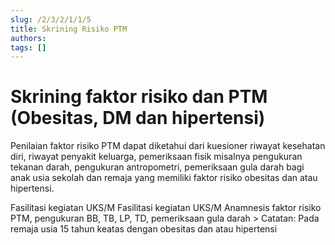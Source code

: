```yaml
---
slug: /2/3/2/1/1/5
title: Skrining Risiko PTM
authors: 
tags: []
---
```



# Skrining faktor risiko dan PTM (Obesitas, DM dan hipertensi)
Penilaian faktor risiko PTM dapat diketahui dari kuesioner riwayat kesehatan diri, riwayat penyakit keluarga, pemeriksaan fisik misalnya pengukuran tekanan darah, pengukuran antropometri, pemeriksaan gula darah bagi anak usia sekolah dan remaja yang memiliki faktor risiko obesitas dan atau hipertensi.

<Tabs>
<TabItem value='puskesmas' label='Puskesmas'>
Fasilitasi kegiatan UKS/M
</TabItem>
<TabItem value='pustu' label='Pustu'>
Fasilitasi kegiatan UKS/M
</TabItem>
<TabItem value='sekolah' label='Sekolah'>
Anamnesis faktor risiko PTM, pengukuran BB, TB, LP, TD, pemeriksaan gula darah
> Catatan: Pada remaja usia 15 tahun keatas dengan obesitas dan atau hipertensi

</TabItem>
</Tabs>

